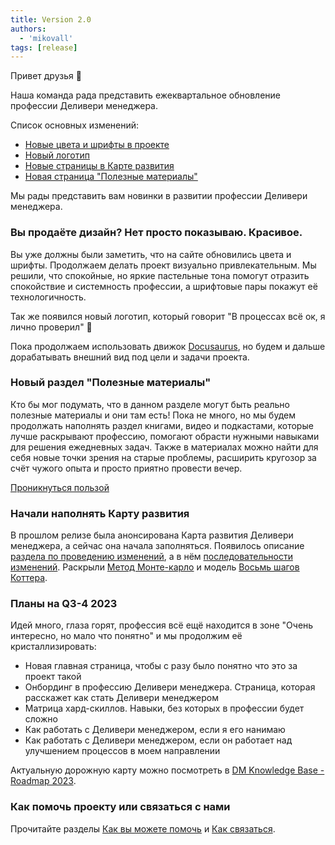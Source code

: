```yaml
---
title: Version 2.0
authors:
  - 'mikovall'
tags: [release]
---
```

Привет друзья 👋

Наша команда рада представить ежеквартальное обновление профессии Деливери менеджера.

Список основных изменений:

* [Новые цвета и шрифты в проекте](https://github.com/Tinkoff/dm-knowledgebase/issues/39)
* [Новый логотип](https://github.com/Tinkoff/dm-knowledgebase/issues/39)
* [Новые страницы в Карте развития](https://github.com/Tinkoff/dm-knowledgebase/issues/25)
* [Новая страница "Полезные материалы"](https://github.com/Tinkoff/dm-knowledgebase/issues/43)

<!--truncate-->

Мы рады представить вам новинки в развитии профессии Деливери менеджера.

### Вы продаёте дизайн? Нет просто показываю. Красивое.

Вы уже должны были заметить, что на сайте обновились цвета и шрифты. Продолжаем делать проект визуально привлекательным. Мы решили, что спокойные, но яркие пастельные тона помогут отразить спокойствие и системность профессии, а шрифтовые пары покажут её технологичность.

Так же появился новый логотип, который говорит "В процессах всё ок, я лично проверил" 🙂

Пока продолжаем использовать движок  [Docusaurus](https://docusaurus.io/), но будем и дальше дорабатывать внешний вид под цели и задачи проекта.

### Новый раздел "Полезные материалы"

Кто бы  мог  подумать, что в данном разделе могут быть реально полезные материалы и они там есть! Пока не много, но мы будем продолжать наполнять раздел книгами, видео и подкастами, которые лучше раскрывают профессию, помогают обрасти нужными навыками для решения ежедневных задач. Также в материалах можно найти для себя новые точки зрения на старые проблемы, расширить кругозор за счёт чужого опыта и просто приятно провести вечер.

[Проникнуться пользой](https://tinkoff.github.io/dm-knowledgebase/docs/profession/good-to-know)

### Начали наполнять Карту развития

В прошлом релизе была анонсирована Карта развития Деливери менеджера, а сейчас она начала заполняться. Появилось описание [раздела по проведению изменений](https://tinkoff.github.io/dm-knowledgebase/docs/roadmap/management/change), а в нём [последовательности изменений](https://tinkoff.github.io/dm-knowledgebase/docs/roadmap/management/change/order). Раскрыли [Метод Монте-карло](https://tinkoff.github.io/dm-knowledgebase/docs/roadmap/management/job/tasks/planning/monte-carlo-method) и модель [Восьмь шагов Коттера](https://tinkoff.github.io/dm-knowledgebase/docs/roadmap/management/change/order/kotter-8-steps).

### Планы на Q3-4 2023

Идей много, глаза горят, профессия всё ещё находится в зоне "Очень интересно, но мало что понятно" и мы продолжим её кристаллизировать:

-   Новая главная страница, чтобы с разу было понятно что это за проект такой
-   Онбординг в профессию Деливери менеджера. Страница, которая расскажет как стать Деливери менеджером
-   Матрица хард-скиллов. Навыки, без которых в профессии будет сложно
-   Как работать с Деливери менеджером, если я его нанимаю
-   Как работать с Деливери менеджером, если он работает над улучшением процессов в моем направлении

Актуальную дорожную карту можно посмотреть в [DM Knowledge Base - Roadmap 2023](https://github.com/Tinkoff/dm-knowledgebase/issues/5).

### Как помочь проекту или связаться с нами

Прочитайте разделы  [Как вы можете помочь](https://github.com/Tinkoff/dm-knowledgebase#%D0%BA%D0%B0%D0%BA-%D0%B2%D1%8B-%D0%BC%D0%BE%D0%B6%D0%B5%D1%82%D0%B5-%D0%BF%D0%BE%D0%BC%D0%BE%D1%87%D1%8C)  и  [Как связаться](https://github.com/Tinkoff/dm-knowledgebase#%D0%BA%D0%B0%D0%BA-%D1%81%D0%B2%D1%8F%D0%B7%D0%B0%D1%82%D1%8C%D1%81%D1%8F).
